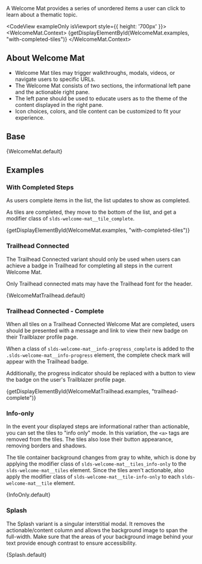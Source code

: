 
<div className="doc lead">
  A Welcome Mat provides a series of unordered items a user can click to learn about a thematic topic.
</div>

<CodeView exampleOnly isViewport style={{ height: '700px' }}>
  <WelcomeMat.Context>
    {getDisplayElementById(WelcomeMat.examples, "with-completed-tiles")}
  </WelcomeMat.Context>
</CodeView>

## About Welcome Mat

- Welcome Mat tiles may trigger walkthroughs, modals, videos, or navigate users to specific URLs.
- The Welcome Mat consists of two sections, the informational left pane and the actionable right pane.
- The left pane should be used to educate users as to the theme of the content displayed in the right pane.
- Icon choices, colors, and tile content can be customized to fit your experience.

## Base

<Example title="Welcome Mat Base">
  <CodeView isViewport style={{ height: '700px' }}>
    <WelcomeMat.Context>
      {WelcomeMat.default}
    </WelcomeMat.Context>
  </CodeView>
</Example>

## Examples

### With Completed Steps

As users complete items in the list, the list updates to show as completed.

As tiles are completed, they move to the bottom of the list, and get a modifier class of `slds-welcome-mat__tile_complete`.

<Example title="Welcome Mat Partially Completed Steps">
  <CodeView isViewport style={{ height: '700px' }}>
    <WelcomeMat.Context>
      {getDisplayElementById(WelcomeMat.examples, "with-completed-tiles")}
    </WelcomeMat.Context>
  </CodeView>
</Example>

### Trailhead Connected

The Trailhead Connected variant should only be used when users can achieve a badge in Trailhead for completing all steps in the current Welcome Mat.

Only Trailhead connected mats may have the Trailhead font for the header.

<Example title="Welcome Mat Trailhead">
  <CodeView isViewport style={{ height: '700px' }}>
    <WelcomeMat.Context>
      {WelcomeMatTrailhead.default}
    </WelcomeMat.Context>
  </CodeView>
</Example>

### Trailhead Connected - Complete

When all tiles on a Trailhead Connected Welcome Mat are completed, users should be presented with a message and link to view their new badge on their Trailblazer profile page.

When a class of `slds-welcome-mat__info-progress_complete` is added to the `.slds-welcome-mat__info-progress` element, the complete check mark will appear with the Trailhead badge.

Additionally, the progress indicator should be replaced with a button to view the badge on the user's Trailblazer profile page.

<Example title="Welcome Mat Trailhead Complete">
  <CodeView isViewport style={{ height: '700px' }}>
    <WelcomeMat.Context>
      {getDisplayElementById(WelcomeMatTrailhead.examples, "trailhead-complete")}
    </WelcomeMat.Context>
  </CodeView>
</Example>

### Info-only
In the event your displayed steps are informational rather than actionable, you can set the tiles to "info only" mode. In this variation, the `<a>` tags are removed from the tiles. The tiles also lose their button appearance, removing borders and shadows.

The tile container background changes from gray to white, which is done by applying the modifier class of `slds-welcome-mat__tiles_info-only` to the `slds-welcome-mat__tiles` element. Since the tiles aren't actionable, also apply the modifier class of `slds-welcome-mat__tile-info-only` to each `slds-welcome-mat__tile` element.

<Example title="Welcome Mat with only informational content">
  <CodeView isViewport style={{ height: '700px' }}>
    <WelcomeMat.Context>
      {InfoOnly.default}
    </WelcomeMat.Context>
  </CodeView>
</Example>

### Splash
The Splash variant is a singular interstitial modal. It removes the actionable/content column and allows the background image to span the full-width. Make sure that the areas of your background image behind your text provide enough contrast to ensure accessibility.

<Example title="Splash">
  <CodeView isViewport style={{ height: '700px' }}>
    <WelcomeMat.Context>
      {Splash.default}
    </WelcomeMat.Context>
  </CodeView>
</Example>
